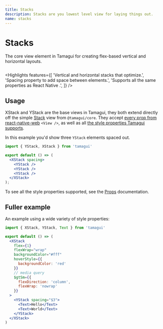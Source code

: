 ```yaml
---
title: Stacks
description: Stacks are you lowest level view for laying things out.
name: stacks
---
```


# Stacks

<Description>
  The core view element in Tamagui for creating flex-based vertical and horizontal&nbsp;layouts.
</Description>

<HeroContainer>
  <StacksDemo />
</HeroContainer>

```jsx hero template=Stacks

```

<Highlights
  features={[
    'Vertical and horizontal stacks that optimize.',
    'Spacing property to add space between elements.',
    'Supports all the same properties as React Native <View />.',
  ]}
/>

## Usage

XStack and YStack are the base views in Tamagui, they both extend directly off the simple [Stack](/docs/core/stack-and-text) view from `@tamagui/core`. They accept [every prop from react-native-web](https://necolas.github.io/react-native-web/docs/view/) `<View />`, as well as all [the style properties Tamagui supports](/docs/intro/props).

In this example you'd show three `YStack` elements spaced out.

```jsx
import { YStack, XStack } from 'tamagui'

export default () => (
  <XStack spacing>
    <YStack />
    <YStack />
    <YStack />
  </XStack>
);
```

To see all the style properties supported, see the [Props](/docs/intro/props) documentation.

## Fuller example

An example using a wide variety of style properties:

```jsx
import { XStack, YStack, Text } from 'tamagui'

export default () => (
  <XStack
    flex={1}
    flexWrap="wrap"
    backgroundColor="#fff"
    hoverStyle={{
      backgroundColor: 'red'
    }}
    // media query
    $gtSm={{
      flexDirection: 'column',
      flexWrap: 'nowrap'
    }}
  >
    <YStack spacing="$3">
      <Text>Hello</Text>
      <Text>World</Text>
    </YStack>
  </XStack>
)
```
